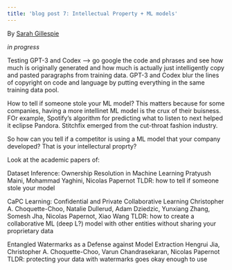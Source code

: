 ```yaml
---
title: 'blog post 7: Intellectual Property + ML models'
---
```

By [Sarah Gillespie](https://www.linkedin.com/in/sarahg4567/)
 
 *in progress*
 
Testing GPT-3 and Codex --> go google the code and phrases and see how much is originally generated and how much is actually just intelligently copy and pasted paragraphs from training data. GPT-3 and Codex blur the lines of copyright on code and language by putting everything in the same training data pool.
 
 
 How to tell if someone stole your ML model?
 This matters because for some companies, having a more intellinet ML model is the crux of their buisness. FOr example, Spotify's algorithm for predicting what to listen to next helped it eclipse Pandora. Stitchfix emerged from the cut-throat fashion industry.
 
 So how can you tell if a competitor is using a ML model that your company developed? That is your intellectural proprty?
 
Look at the academic papers of:

Dataset Inference: Ownership Resolution in Machine Learning
Pratyush Maini, Mohammad Yaghini, Nicolas Papernot
TLDR: how to tell if someone stole your model

CaPC Learning: Confidential and Private Collaborative Learning
Christopher A. Choquette-Choo, Natalie Dullerud, Adam Dziedzic, Yunxiang Zhang, Somesh Jha, Nicolas Papernot, Xiao Wang
TLDR: how to create a collaborative ML (deep L?) model with other entities without sharing your proprietary data

Entangled Watermarks as a Defense against Model Extraction
Hengrui Jia, Christopher A. Choquette-Choo, Varun Chandrasekaran, Nicolas Papernot
TLDR: protecting your data with watermarks goes okay enough to use